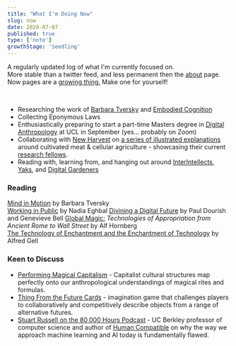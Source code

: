 ```yaml
---
title: "What I'm Doing Now"
slug: now
date: 2020-07-07
published: true
type: ['note']
growthStage: 'Seedling'
---
```


A regularly updated log of what I'm currently focused on.  
More stable than a twitter feed, and less permanent then the [about](/about) page. <Footnote idName={1}>Now pages are a [growing thing.](https://nownownow.com/about) Make one for yourself!</Footnote>

<br/>

- Researching the work of [Barbara Tversky](https://en.wikipedia.org/wiki/Barbara_Tversky) and [Embodied Cognition](https://en.wikipedia.org/wiki/Embodied_cognition)
- Collecting Eponymous Laws
- Enthusiastically preparing to start a part-time Masters degree in [Digital Anthropology](https://www.ucl.ac.uk/anthropology/study/graduate-taught/digital-anthropology-msc) at UCL in September (yes... probably on Zoom)
- Collaborating with [New Harvest](https://www.new-harvest.org/) on [a series of illustrated explanations](/newharvest-podcast) around cultivated meat & cellular agriculture - showcasing their current [research fellows](https://www.new-harvest.org/current_research_projects).
- Reading with, learning from, and hanging out around [InterIntellects](https://www.interintellect.com/), [Yaks](https://www.yakcollective.org/), and [Digital Gardeners](https://github.com/MaggieAppleton/digital-gardeners)

### Reading

[Mind in Motion](/mind-in-motion) by Barbara Tversky  
[Working in Public](/working-in-public) by Nadia Eghbal
[Divining a Digital Future](https://mitpress.mit.edu/books/divining-digital-future) by Paul Dourish and Genevieve Bell
[Global Magic:](https://www.librarything.com/work/17612548) _Technologies of Appropriation from Ancient Rome to Wall Street_ by Alf Hornberg  
[The Technology of Enchantment and the Enchantment of Technology](http://www.xenopraxis.net/readings/gell_technologyenchantment.pdf) by Alfred Gell

### Keen to Discuss

- [Performing Magical Capitalism](https://www.epicpeople.org/performing-magical-capitalism/) - Capitalist cultural structures map perfectly onto our anthropological understandings of magical rites and formulas.
- [Thing From the Future Cards](http://situationlab.org/project/the-thing-from-the-future/) - imagination game that challenges players to collaboratively and competitively describe objects from a range of alternative futures.
- [Stuart Russell on the 80,000 Hours Podcast](https://www.breaker.audio/80000-hours-podcast-with-rob-wiblin/e/66223732) - UC Berkley professor of computer science and author of [Human Compatible](https://www.librarything.com/work/23714642) on why the way we approach machine learning and AI today is fundamentally flawed.


